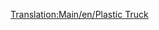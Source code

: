 [[Translation:Main/en/Plastic Truck]]{{en/-}}{{Template:Trains_Carriages_new
|Picture=[[File:en/Plastictruck.png]]
|NormalCost=£1,119 ($2,238)
|NormalWeight=18 / 48 t
|NormalCapacity=30,000 litres of plastic
|MonoCost="
|MonoWeight=18 / 53 t
|MonoCapacity=35,000 litres of plastic
|MagCost="
|MagWeight=18 / 55 t
|MagCapacity=37,000 litres of plastic
|Description=No description has been added yet. Feel free to add one.
}}